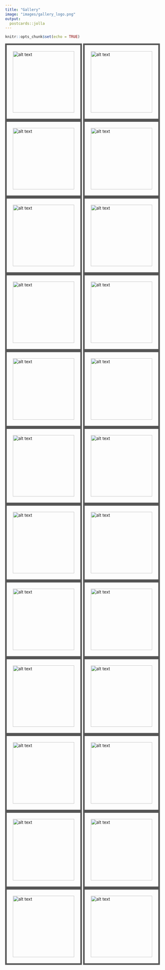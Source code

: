 ```yaml
---
title: "Gallery"
image: "images/gallery_logo.png"
output:
  postcards::jolla
---
```


```r
knitr::opts_chunk$set(echo = TRUE)
```

[![alt text](images/gallery/1.jpg){style="padding:20px;border: 5px solid #555;" width="200"}](https://www.instagram.com/p/CMJQCAggtul/) [![alt text](images/gallery/4.jpg){style="padding:20px;border: 5px solid #555;" width="200"}](https://www.instagram.com/p/CCYuSRzpssh/) [![alt text](images/gallery/8.jpg){style="padding:20px;border: 5px solid #555;" width="200"}](https://www.instagram.com/p/CAqEvNagKSs/) [![alt text](images/gallery/9.jpg){style="padding:20px;border: 5px solid #555;" width="200"}](https://www.instagram.com/p/CBBOFAGA9CK/) ![alt text](images/gallery/11.jpg){style="padding:20px;border: 5px solid #555;" width="200"} [![alt text](images/gallery/12.jpg){style="padding:20px;border: 5px solid #555;" width="200"}](https://www.instagram.com/p/CBdZP5FAowm/) [![alt text](images/gallery/13.jpg){style="padding:20px;border: 5px solid #555;" width="200"}](https://www.instagram.com/p/CBsaZ4NpdOC/) [![alt text](images/gallery/14.jpg){style="padding:20px;border: 5px solid #555;" width="200"}](https://www.instagram.com/p/CCNqcr9Jfh5/) [![alt text](images/gallery/15.jpg){style="padding:20px;border: 5px solid #555;" width="200"}](https://www.instagram.com/p/CCOiRdZpJ15/) [![alt text](images/gallery/16.jpg){style="padding:20px;border: 5px solid #555;" width="200"}](https://www.instagram.com/p/CCREdJ7pAVk/) [![alt text](images/gallery/18.jpg){style="padding:20px;border: 5px solid #555;" width="200"}](https://www.instagram.com/p/CCJJI2AJT0y/) [![alt text](images/gallery/19.jpg){style="padding:20px;border: 5px solid #555;" width="200"}](https://www.instagram.com/p/CCbUOX7p_Sd/) [![alt text](images/gallery/20.jpg){style="padding:20px;border: 5px solid #555;" width="200"}](https://www.instagram.com/p/CClqWEDpa6v/) [![alt text](images/gallery/21.jpg){style="padding:20px;border: 5px solid #555;" width="200"}](https://www.instagram.com/p/CCqwDwgJiY5/) [![alt text](images/gallery/22.jpg){style="padding:20px;border: 5px solid #555;" width="200"}](https://www.instagram.com/p/CCyj0ZeJw2u/) [![alt text](images/gallery/23.jpg){style="padding:20px;border: 5px solid #555;" width="200"}](https://www.instagram.com/p/CCv6oS-ph1-/) [![alt text](images/gallery/24.jpg){style="padding:20px;border: 5px solid #555;" width="200"}](https://www.instagram.com/p/CC3oDvdJwsX/) [![alt text](images/gallery/25.jpg){style="padding:20px;border: 5px solid #555;" width="200"}](https://www.instagram.com/p/CC_ciAeJ_UE/) [![alt text](images/gallery/26.jpg){style="padding:20px;border: 5px solid #555;" width="200"}](https://www.instagram.com/p/CDB7wpeJeVu/) [![alt text](images/gallery/27.jpg){style="padding:20px;border: 5px solid #555;" width="200"}](https://www.instagram.com/p/CC1Eh2lpaMV/) [![alt text](images/gallery/28.jpg){style="padding:20px;border: 5px solid #555;" width="200"}](https://www.instagram.com/p/CDHFWMJpVE-/) [![alt text](images/gallery/29.jpg){style="padding:20px;border: 5px solid #555;" width="200"}](https://www.instagram.com/p/CDO0ggbpGxP/) [![alt text](images/gallery/30.jpg){style="padding:20px;border: 5px solid #555;" width="200"}](https://www.instagram.com/p/CDoipB2JUO_/) [![alt text](images/gallery/31.jpg){style="padding:20px;border: 5px solid #555;" width="200"}](https://www.instagram.com/p/CD3_YdjpIT1/)
